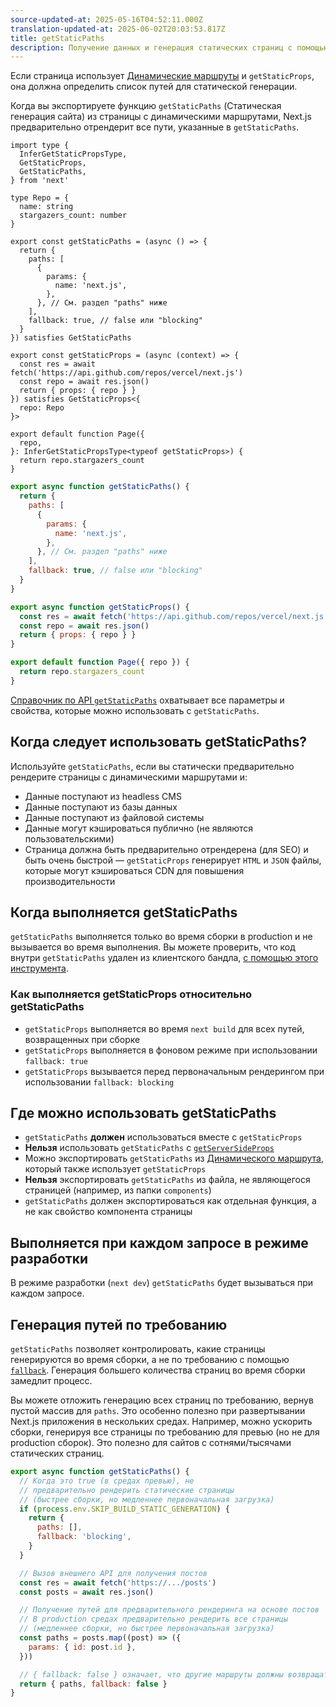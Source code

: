 ```yaml
---
source-updated-at: 2025-05-16T04:52:11.000Z
translation-updated-at: 2025-06-02T20:03:53.817Z
title: getStaticPaths
description: Получение данных и генерация статических страниц с помощью `getStaticPaths`. Узнайте больше об этом API для загрузки данных в Next.js.
---
```


Если страница использует [Динамические маршруты](/docs/pages/building-your-application/routing/dynamic-routes) и `getStaticProps`, она должна определить список путей для статической генерации.

Когда вы экспортируете функцию `getStaticPaths` (Статическая генерация сайта) из страницы с динамическими маршрутами, Next.js предварительно отрендерит все пути, указанные в `getStaticPaths`.

```tsx filename="pages/repo/[name].tsx" switcher
import type {
  InferGetStaticPropsType,
  GetStaticProps,
  GetStaticPaths,
} from 'next'

type Repo = {
  name: string
  stargazers_count: number
}

export const getStaticPaths = (async () => {
  return {
    paths: [
      {
        params: {
          name: 'next.js',
        },
      }, // См. раздел "paths" ниже
    ],
    fallback: true, // false или "blocking"
  }
}) satisfies GetStaticPaths

export const getStaticProps = (async (context) => {
  const res = await fetch('https://api.github.com/repos/vercel/next.js')
  const repo = await res.json()
  return { props: { repo } }
}) satisfies GetStaticProps<{
  repo: Repo
}>

export default function Page({
  repo,
}: InferGetStaticPropsType<typeof getStaticProps>) {
  return repo.stargazers_count
}
```

```jsx filename="pages/repo/[name].js" switcher
export async function getStaticPaths() {
  return {
    paths: [
      {
        params: {
          name: 'next.js',
        },
      }, // См. раздел "paths" ниже
    ],
    fallback: true, // false или "blocking"
  }
}

export async function getStaticProps() {
  const res = await fetch('https://api.github.com/repos/vercel/next.js')
  const repo = await res.json()
  return { props: { repo } }
}

export default function Page({ repo }) {
  return repo.stargazers_count
}
```

[Справочник по API `getStaticPaths`](/docs/pages/api-reference/functions/get-static-paths) охватывает все параметры и свойства, которые можно использовать с `getStaticPaths`.

## Когда следует использовать getStaticPaths?

Используйте `getStaticPaths`, если вы статически предварительно рендерите страницы с динамическими маршрутами и:

- Данные поступают из headless CMS
- Данные поступают из базы данных
- Данные поступают из файловой системы
- Данные могут кэшироваться публично (не являются пользовательскими)
- Страница должна быть предварительно отрендерена (для SEO) и быть очень быстрой — `getStaticProps` генерирует `HTML` и `JSON` файлы, которые могут кэшироваться CDN для повышения производительности

## Когда выполняется getStaticPaths

`getStaticPaths` выполняется только во время сборки в production и не вызывается во время выполнения. Вы можете проверить, что код внутри `getStaticPaths` удален из клиентского бандла, [с помощью этого инструмента](https://next-code-elimination.vercel.app/).

### Как выполняется getStaticProps относительно getStaticPaths

- `getStaticProps` выполняется во время `next build` для всех путей, возвращенных при сборке
- `getStaticProps` выполняется в фоновом режиме при использовании `fallback: true`
- `getStaticProps` вызывается перед первоначальным рендерингом при использовании `fallback: blocking`

## Где можно использовать getStaticPaths

- `getStaticPaths` **должен** использоваться вместе с `getStaticProps`
- **Нельзя** использовать `getStaticPaths` с [`getServerSideProps`](/docs/pages/building-your-application/data-fetching/get-server-side-props)
- Можно экспортировать `getStaticPaths` из [Динамического маршрута](/docs/pages/building-your-application/routing/dynamic-routes), который также использует `getStaticProps`
- **Нельзя** экспортировать `getStaticPaths` из файла, не являющегося страницей (например, из папки `components`)
- `getStaticPaths` должен экспортироваться как отдельная функция, а не как свойство компонента страницы

## Выполняется при каждом запросе в режиме разработки

В режиме разработки (`next dev`) `getStaticPaths` будет вызываться при каждом запросе.

## Генерация путей по требованию

`getStaticPaths` позволяет контролировать, какие страницы генерируются во время сборки, а не по требованию с помощью [`fallback`](/docs/pages/api-reference/functions/get-static-paths#fallback-blocking). Генерация большего количества страниц во время сборки замедлит процесс.

Вы можете отложить генерацию всех страниц по требованию, вернув пустой массив для `paths`. Это особенно полезно при развертывании Next.js приложения в нескольких средах. Например, можно ускорить сборки, генерируя все страницы по требованию для превью (но не для production сборок). Это полезно для сайтов с сотнями/тысячами статических страниц.

```jsx filename="pages/posts/[id].js"
export async function getStaticPaths() {
  // Когда это true (в средах превью), не
  // предварительно рендерить статические страницы
  // (быстрее сборки, но медленнее первоначальная загрузка)
  if (process.env.SKIP_BUILD_STATIC_GENERATION) {
    return {
      paths: [],
      fallback: 'blocking',
    }
  }

  // Вызов внешнего API для получения постов
  const res = await fetch('https://.../posts')
  const posts = await res.json()

  // Получение путей для предварительного рендеринга на основе постов
  // В production средах предварительно рендерить все страницы
  // (медленнее сборки, но быстрее первоначальная загрузка)
  const paths = posts.map((post) => ({
    params: { id: post.id },
  }))

  // { fallback: false } означает, что другие маршруты должны возвращать 404
  return { paths, fallback: false }
}
```